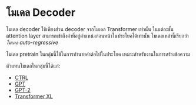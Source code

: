 # โมเดล Decoder

<CourseFloatingBanner
    chapter={1}
    classNames="absolute z-10 right-0 top-0"
/>

<Youtube id="d_ixlCubqQw" />

โมเดล decoder ใช้เพียงส่วน decoder จากโมเดล Transformer เท่านั้น ในแต่ละชั้น attention layer สามารถเข้าถึงคำที่อยู่ตำแหน่งก่อนหน้าในประโยคได้เท่านั้น โมเดลเหล่านี้เรียกว่า *โมเดล auto-regressive*

โมเดล pretrain ในกลุ่มนี้ใช้ในการทำนายคำต่อไปในประโยค เหมาะสำหรับงานในการสร้างข้อความ

ตัวแทนโมเดลในกลุ่มนี้ได้แก่:

- [CTRL](https://huggingface.co/transformers/model_doc/ctrl.html)
- [GPT](https://huggingface.co/transformers/model_doc/gpt.html)
- [GPT-2](https://huggingface.co/transformers/model_doc/gpt2.html)
- [Transformer XL](https://huggingface.co/transformers/model_doc/transformerxl.html)
